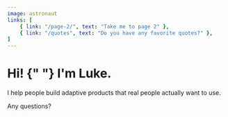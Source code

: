 ```yaml
---
image: astronaut
links: [
    { link: "/page-2/", text: "Take me to page 2" },
    { link: "/quotes", text: "Do you have any favorite quotes?" },
]
---
```



<h1>
    <motion.div
        initial={{ y: "10em" }}
        animate={{ y: 0 }}
        style={{display: "inline-block"}}
    >
        Hi!
    </motion.div>{" "}
I'm Luke.
</h1>
<p>
I help people build adaptive products that real people actually want to
use.
</p>
<p>Any questions?</p>
